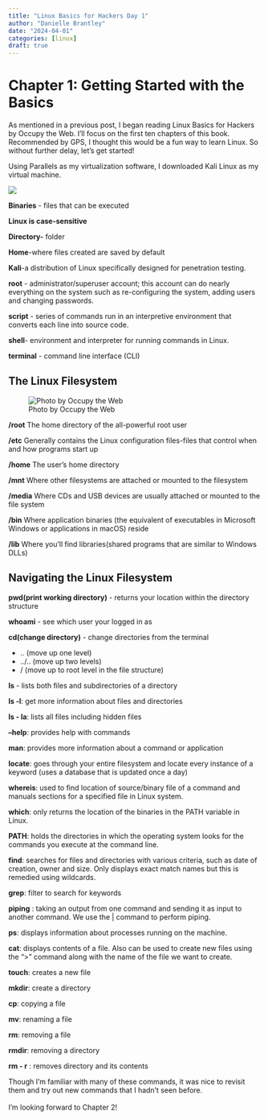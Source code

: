 ```yaml
---
title: "Linux Basics for Hackers Day 1"
author: "Danielle Brantley"
date: "2024-04-01"
categories: [linux]
draft: true
---
```


# Chapter 1: Getting Started with the Basics

As mentioned in a previous post, I began reading Linux Basics for Hackers by Occupy the Web. I'll focus on the first ten chapters of this book. Recommended by GPS, I thought this would be a fun way to learn Linux. So without further delay, let's get started!

Using Parallels as my virtualization software, I downloaded Kali Linux as my virtual machine.

![](images/kali_linux.png)

**Binaries** - files that can be executed

**Linux is case-sensitive**

**Directory-** folder

**Home**-where files created are saved by default

**Kali**-a distribution of Linux specifically designed for penetration testing.

**root** - administrator/superuser account; this account can do nearly everything on the system such as re-configuring the system, adding users and changing passwords.

**script** - series of commands run in an interpretive environment that converts each line into source code.

**shell**- environment and interpreter for running commands in Linux.

**terminal** - command line interface (CLI)

## The Linux Filesystem

![Photo by Occupy the Web](images/filesystem.png)

**/root** The home directory of the all-powerful root user

**/etc** Generally contains the Linux configuration files-files that control when and how programs start up

**/home** The user's home directory

**/mnt** Where other filesystems are attached or mounted to the filesystem

**/media** Where CDs and USB devices are usually attached or mounted to the file system

**/bin** Where application binaries (the equivalent of executables in Microsoft Windows or applications in macOS) reside

**/lib** Where you'll find libraries(shared programs that are similar to Windows DLLs)

## Navigating the Linux Filesystem

**pwd(print working directory)** - returns your location within the directory structure

**whoami** - see which user your logged in as

**cd(change directory)** - change directories from the terminal

-   .. (move up one level)
-   ../.. (move up two levels)
-   / (move up to root level in the file structure)

**ls** - lists both files and subdirectories of a directory

**ls -l**: get more information about files and directories

**ls - la**: lists all files including hidden files

**--help**: provides help with commands

**man**: provides more information about a command or application

**locate**: goes through your entire filesystem and locate every instance of a keyword (uses a database that is updated once a day)

**whereis**: used to find location of source/binary file of a command and manuals sections for a specified file in Linux system.

**which**: only returns the location of the binaries in the PATH variable in Linux.

**PATH**: holds the directories in which the operating system looks for the commands you execute at the command line.

**find**: searches for files and directories with various criteria, such as date of creation, owner and size. Only displays exact match names but this is remedied using wildcards.

**grep**: filter to search for keywords

**piping** : taking an output from one command and sending it as input to another command. We use the \| command to perform piping.

**ps**: displays information about processes running on the machine.

**cat**: displays contents of a file. Also can be used to create new files using the "\>" command along with the name of the file we want to create.

**touch**: creates a new file

**mkdir**: create a directory

**cp**: copying a file

**mv**: renaming a file

**rm**: removing a file

**rmdir**: removing a directory

**rm - r** : removes directory and its contents

Though I'm familiar with many of these commands, it was nice to revisit them and try out new commands that I hadn't seen before. \
\
I'm looking forward to Chapter 2!
